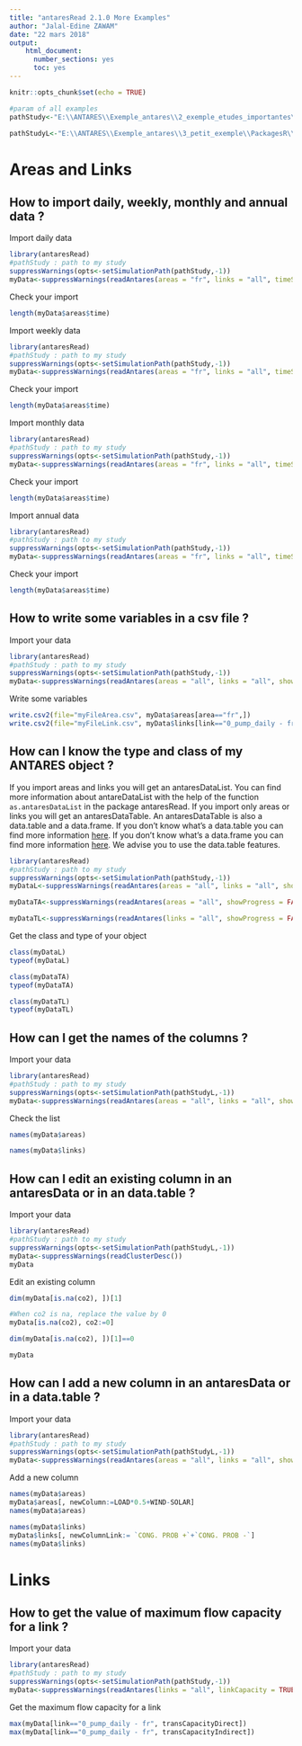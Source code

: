 ---
title: "antaresRead 2.1.0 More Examples"
author: "Jalal-Edine ZAWAM"
date: "22 mars 2018"
output:
    html_document:
      number_sections: yes
      toc: yes
---

```{r setup, include=FALSE}
knitr::opts_chunk$set(echo = TRUE)
```

```{r param, echo=FALSE}

#param of all examples
pathStudy<-"E:\\ANTARES\\Exemple_antares\\2_exemple_etudes_importantes\\TYNDP\\ST2030\\ST2030"

pathStudyL<-"E:\\ANTARES\\Exemple_antares\\3_petit_exemple\\PackagesR\\Test_packages_R_602"

```


# Areas and Links

## How to import daily, weekly, monthly and annual data ? 

Import daily data  

```{r importDailyData, echo=TRUE}
library(antaresRead)
#pathStudy : path to my study 
suppressWarnings(opts<-setSimulationPath(pathStudy,-1))
myData<-suppressWarnings(readAntares(areas = "fr", links = "all", timeStep = "daily", showProgress = FALSE))
```

Check your import 

```{r CheckDailyData, echo=TRUE}

length(myData$areas$time)
```


Import weekly data  

```{r importWeeklyData, echo=TRUE}
library(antaresRead)
#pathStudy : path to my study 
suppressWarnings(opts<-setSimulationPath(pathStudy,-1))
myData<-suppressWarnings(readAntares(areas = "fr", links = "all", timeStep = "weekly", showProgress = FALSE))
```

Check your import 

```{r CheckWeeklyData, echo=TRUE}

length(myData$areas$time)
```

Import monthly data  

```{r importMonthlyData, echo=TRUE}
library(antaresRead)
#pathStudy : path to my study 
suppressWarnings(opts<-setSimulationPath(pathStudy,-1))
myData<-suppressWarnings(readAntares(areas = "fr", links = "all", timeStep = "monthly", showProgress = FALSE))
```

Check your import 

```{r CheckMonthlyData, echo=TRUE}

length(myData$areas$time)
```

Import annual data  

```{r importAnnualData, echo=TRUE}
library(antaresRead)
#pathStudy : path to my study 
suppressWarnings(opts<-setSimulationPath(pathStudy,-1))
myData<-suppressWarnings(readAntares(areas = "fr", links = "all", timeStep = "annual", showProgress = FALSE))
```

Check your import 

```{r CheckAnnualData, echo=TRUE}

length(myData$areas$time)
```


## How to write some variables in a csv file ? 

Import your data 

```{r importExCsv, echo=TRUE}
library(antaresRead)
#pathStudy : path to my study 
suppressWarnings(opts<-setSimulationPath(pathStudy,-1))
myData<-suppressWarnings(readAntares(areas = "all", links = "all", showProgress = FALSE, select = c("economy", "FLOW LIN.", "CONG. PROB +", "CONG. PROB -")))
```

Write some variables 


```{r writeCsv, echo=TRUE}

write.csv2(file="myFileArea.csv", myData$areas[area=="fr",])
write.csv2(file="myFileLink.csv", myData$links[link=="0_pump_daily - fr", ])
```

## How can I know the type and class of my ANTARES object ? 

If you import areas and links you will get an antaresDataList. You can find more information about antareDataList with the help of the function `as.antaresDataList` in the package antaresRead. 
If you import only areas or links you will get an antaresDataTable. An antaresDataTable is also a data.table and a data.frame. If you don't know what's a data.table you can find more information [here](https://github.com/Rdatatable/data.table/wiki). If you don't know what's a data.frame you can find more information [here](http://www.r-tutor.com/r-introduction/data-frame). We advise you to use the data.table features. 

```{r classList, echo=TRUE}
library(antaresRead)
#pathStudy : path to my study 
suppressWarnings(opts<-setSimulationPath(pathStudy,-1))
myDataL<-suppressWarnings(readAntares(areas = "all", links = "all", showProgress = FALSE, select = c("economy")))

myDataTA<-suppressWarnings(readAntares(areas = "all", showProgress = FALSE, select = c("economy")))

myDataTL<-suppressWarnings(readAntares(links = "all", showProgress = FALSE))

```

Get the class and type of your object


```{r getClass, echo=TRUE}
class(myDataL)
typeof(myDataL)

class(myDataTA)
typeof(myDataTA)

class(myDataTL)
typeof(myDataTL)
```

## How can I get the names of the columns ? 

Import your data 

```{r importListColumn, echo=TRUE}
library(antaresRead)
#pathStudy : path to my study 
suppressWarnings(opts<-setSimulationPath(pathStudyL,-1))
myData<-suppressWarnings(readAntares(areas = "all", links = "all", showProgress = FALSE, select = c("economy", "FLOW LIN.", "CONG. PROB +", "CONG. PROB -")))
```

Check the list

```{r CheckListColumn, echo=TRUE}
names(myData$areas)

names(myData$links)
```

## How can I edit an existing column in an antaresData or in an data.table ? 

Import your data 

```{r importEditColumn, echo=TRUE}
library(antaresRead)
#pathStudy : path to my study 
suppressWarnings(opts<-setSimulationPath(pathStudyL,-1))
myData<-suppressWarnings(readClusterDesc())
myData
```

Edit an existing column

```{r EditColumn, echo=TRUE}

dim(myData[is.na(co2), ])[1]

#When co2 is na, replace the value by 0
myData[is.na(co2), co2:=0]

dim(myData[is.na(co2), ])[1]==0

myData
```

## How can I add a new column in an antaresData or in a data.table ? 

Import your data 

```{r importAddNewColumn, echo=TRUE}
library(antaresRead)
#pathStudy : path to my study 
suppressWarnings(opts<-setSimulationPath(pathStudyL,-1))
myData<-suppressWarnings(readAntares(areas = "all", links = "all", showProgress = FALSE, select = c("allAreas", "FLOW LIN.", "CONG. PROB +", "CONG. PROB -")))
```

Add a new column

```{r addNewColumn, echo=TRUE}
names(myData$areas)
myData$areas[, newColumn:=LOAD*0.5+WIND-SOLAR]
names(myData$areas)

names(myData$links)
myData$links[, newColumnLink:= `CONG. PROB +`+`CONG. PROB -`]
names(myData$links)
```


# Links 

## How to get the value of maximum flow capacity for a link ? 

Import your data 
```{r importCapaLink, echo=TRUE}
library(antaresRead)
#pathStudy : path to my study 
suppressWarnings(opts<-setSimulationPath(pathStudy,-1))
myData<-suppressWarnings(readAntares(links = "all", linkCapacity = TRUE, showProgress = FALSE))
```

Get the maximum flow capacity for a link


```{r maximumFlow, echo=TRUE}
max(myData[link=="0_pump_daily - fr", transCapacityDirect])
max(myData[link=="0_pump_daily - fr", transCapacityIndirect])
```